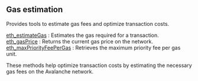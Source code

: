 
<Meta
  title="Gas estimation | dRPC"
  description="Provides tools to estimate gas fees and optimize transaction costs."
/>
## Gas estimation

Provides tools to estimate gas fees and optimize transaction costs.

[eth_estimateGas](/avalanche-api/gasestimation/eth_estimateGas) : Estimates the gas required for a transaction. \
[eth_gasPrice](/avalanche-api/gasestimation/eth_gasPrice) : Returns the current gas price on the network. \
[eth_maxPriorityFeePerGas](/avalanche-api/gasestimation/eth_maxPriorityFeePerGas) : Retrieves the maximum priority fee per gas unit.

These methods help optimize transaction costs by estimating the necessary gas fees on the Avalanche network.

<Space h={16} />
<GetStarted />
